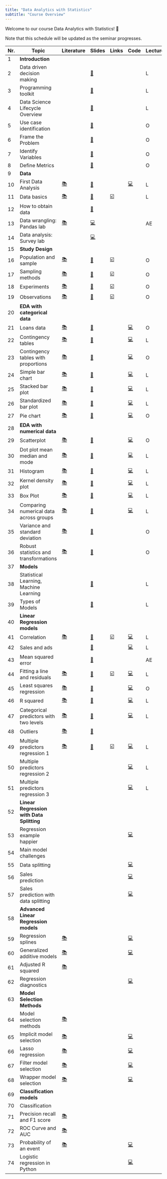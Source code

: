 ```yaml
---
title: "Data Analytics with Statistics"
subtitle: "Course Overview"
---
```


Welcome to our course Data Analytics with Statistics! 👋  

:::{.callout-note}
 Note that this schedule will be updated as the seminar progresses.
:::

|	Nr.	|	Topic	|	Literature	|		Slides		|	Links	|	Code	|	Lecture/Online	|
|	---	|	---	|	---	|		---		|	---	|	---	|	---	|
|	1	|	**Introduction**	|		|				|		|		|		|
|	2	|	Data driven decision making	|		|		[📑](https://docs.google.com/presentation/d/1AfzqhjEAfJ5X4Q8YC9GK14jEBfdDXEIRmXonriwYHNY/export/pdf)		|		|		|	L	|
|	3	|	Programming toolkit	|		|		[📑](https://docs.google.com/presentation/d/1AHDCyelaOumvZ9-MRLEaSGCulXvvo-hcoFRrTESQW-c/export/pdf)		|		|		|	L	|
|	4	|	Data Science Lifecycle Overview	|		|		[📑](https://docs.google.com/presentation/d/1LR0LmvKFycE3MIjfDEp6L_bGdJtCOe60rFycWIYayBI/export/pdf)		|		|		|	L	|
|	5	|	Use case identification	|		|		[📑](https://docs.google.com/presentation/d/1RT7IhYgLgNJ8RiT28sMr8Mfyk5y_e-rfYg3jRsPKGEA/export/pdf)		|		|		|	O	|
|	6	|	Frame the Problem	|		|		[📑](https://docs.google.com/presentation/d/12WRK3EgiHOHz2vsJnYxIxNvDQmjTMax1iTSqsjVr7JY/export/pdf)		|		|		|	O	|
|	7	|	Identify Variables	|		|		[📑](https://docs.google.com/presentation/d/1VqXuDX_3VFNOGMw3y3uQmvFr2m7b6BlW3if_icQSstM/export/pdf)		|		|		|	O	|
|	8	|	Define Metrics	|		|		[📑](https://docs.google.com/presentation/d/1vlVqqU4Frt8y_GaCs4qVx7EVPyNravGhpgkV6tGeYmY/export/pdf)		|		|		|	O	|
|	9	|	**Data**	|		|				|		|		|		|
|	10	|	First Data Analysis	|	[📚](https://openintro-ims.netlify.app/data-hello.html#case-study-stents-strokes)	|		[📑](https://docs.google.com/presentation/d/1YXoCWZv37c3u_cMBc3o2_IG_atDlGdLhCwin_Rciwck/export/pdf)		|		|	[💻](https://colab.research.google.com/github/kirenz/lab-ims/blob/main/ae/1_netflix.ipynb)	|	L	|
|	11	|	Data basics	|	[📚](https://openintro-ims.netlify.app/data-hello.html#data-basics)	|		[📑](https://docs.google.com/presentation/d/1IlR_HTTNE865xiT3GlXD5_RNZDMMtlbNKRftLXPPmsw/export/pdf)		|	[☑️](https://forms.gle/EJT7mcYgPi8drKgR9)	|		|	L	|
|	12	|	How to obtain data	|		|		[📑](https://docs.google.com/presentation/d/1zldRDAOqmjoJmY_D4-ZkWfhwaklt-UfAPKH4G5kmFVY/export/pdf)		|		|		|		|
|	13	|	Data wrangling: Pandas lab	|	[📚](https://pandas.pydata.org/docs/)	|		[💻](https://kirenz.github.io/lab-pandas-intro)		|		|		|	AE	|
|	14	|	Data analysis: Survey lab	|		|		[💻](https://kirenz.github.io/lab-survey)		|		|		|		|
|	15	|	**Study Design**	|		|				|		|		|		|
|	16	|	Population and sample	|	[📚](https://openintro-ims.netlify.app/data-design.html#data-design)	|		[📑](https://docs.google.com/presentation/d/1QPdxp5sFumf9zee-WypsuzSkY7n_hvkhFsdJkRF3-pw/export/pdf)		|	[☑️](https://forms.gle/qPYg55ncRyUGCqXH8)	|		|	O	|
|	17	|	Sampling methods	|	[📚](https://openintro-ims.netlify.app/data-design.html#sampling-principles-strategies)	|		[📑](https://docs.google.com/presentation/d/1Rby9NR9F8pu1xHka0Xt1vvbH-oDRfrFC-bwb49IbhA8/export/pdf)		|	[☑️](https://forms.gle/SnQsTPKF5CRQ1Wa49)	|		|	O	|
|	18	|	Experiments	|	[📚](https://openintro-ims.netlify.app/data-design.html#experiments)	|		[📑](https://docs.google.com/presentation/d/1FTNBLYBCId2qsL1sMJf3qgBtaFH3hpbUm8lPck5BaTQ/export/pdf)		|	[☑️](https://forms.gle/6Tu92Ez83XANW8Un6)	|		|	O	|
|	19	|	Observations	|	[📚](https://openintro-ims.netlify.app/data-design.html#observational-studies)	|		[📑](https://docs.google.com/presentation/d/1Oz5T_nuO1UFcjbliFmsEQWxG1dKJHDPPNWDeTvukxbE/export/pdf)		|	[☑️](https://forms.gle/V36KmsTjeH2finms9)	|		|	O	|
|	20	|	**EDA with categorical data**	|		|				|		|		|		|
|	21	|	Loans data	|	[📚](https://openintro-ims.netlify.app/explore-categorical.html#explore-categorical)	|		[📑](https://docs.google.com/presentation/d/1o0TVpTvndPA1J23CdTtEThYSekjudkGXuW9HiEA65yc/export/pdf)		|		|	[💻](https://colab.research.google.com/github/kirenz/lab-altair/blob/main/ae/04-1-data-overview.ipynb)	|	O	|
|	22	|	Contingency tables	|	[📚](https://openintro-ims.netlify.app/explore-categorical.html#contingency-tables-and-bar-plots)	|		[📑](https://docs.google.com/presentation/d/1xIfx5wWjSi2ciGDo3OcYmjOYWzQZ5jWC-UwqioKKO6k/export/pdf)		|		|	[💻](https://colab.research.google.com/github/kirenz/lab-altair/blob/main/ae/04-1-contingency-table.ipynb)	|	L	|
|	23	|	Contingency tables with proportions	|	[📚](https://openintro-ims.netlify.app/explore-categorical.html#row-and-column-proportions)	|		[📑](https://docs.google.com/presentation/d/1fY1jRrnluZg9MDei9hcdtCRmRXlUqCg6lonQVzkItPQ/export/pdf)		|		|	[💻](https://colab.research.google.com/github/kirenz/lab-altair/blob/main/ae/04-3-row-column-proportions.ipynb)	|	O	|
|	24	|	Simple bar chart	|	[📚](https://openintro-ims.netlify.app/explore-categorical.html#contingency-tables-and-bar-plots)	|		[📑](https://docs.google.com/presentation/d/1RpYvnIxE5QCK3-urCa76CHUvDqOKlFb7TdAn6XgYjew/export/pdf)		|		|	[💻](https://colab.research.google.com/github/kirenz/lab-altair/blob/main/ae/04-1-bar-chart-altair.ipynb)	|	L	|
|	25	|	Stacked bar plot	|	[📚](https://openintro-ims.netlify.app/explore-categorical.html#bar-plots-with-two-variables)	|		[📑](https://docs.google.com/presentation/d/1TU5pqJqfgzcBRitDtSxjdRPhwl2TM9Rt3u3FHTPT020/export/pdf)		|		|	[💻](https://colab.research.google.com/github/kirenz/lab-altair/blob/main/ae/04-2-stacked-bar-chart-altair.ipynb)	|	L	|
|	26	|	Standardized bar plot	|	[📚](https://openintro-ims.netlify.app/explore-categorical.html#bar-plots-with-two-variables)	|		[📑](https://docs.google.com/presentation/d/1BV7XwkZLfTMe5acsDomL3pcSsNhatpswRa11XuzNuLQ/export/pdf)		|		|	[💻](https://colab.research.google.com/github/kirenz/lab-altair/blob/main/ae/04-2-standardized-bar-chart-altair.ipynb)	|	L	|
|	27	|	Pie chart	|	[📚](https://openintro-ims.netlify.app/explore-categorical.html#pie-charts)	|		[📑](https://docs.google.com/presentation/d/1Ks3jugleTrpLHwI0CDcPl2P7Uvj5z-iR35iTKJeNGxY/export/pdf)		|		|	[💻](https://colab.research.google.com/github/kirenz/lab-altair/blob/main/ae/04-4-pie-charts-altair.ipynb)	|	O	|
|	28	|	**EDA with numerical data**	|		|				|		|		|		|
|	29	|	Scatterplot	|	[📚](https://openintro-ims.netlify.app/explore-numerical.html#scatterplots)	|		[📑](https://docs.google.com/presentation/d/1K13NYtk-fXgIZCszUWkSN1FWqLPf8Ey8U7l9YZSQDtU/export/pdf)		|		|	[💻](https://colab.research.google.com/github/kirenz/lab-altair/blob/main/ae/05-1-scatterplot-paired-data-altair.ipynb)	|	O	|
|	30	|	Dot plot mean median and mode	|	[📚](https://openintro-ims.netlify.app/explore-numerical.html#dotplots)	|		[📑](https://docs.google.com/presentation/d/1x0gxZ063LQOHHvvTdwP_086HPfl3Ul2PuzGDZFLXzI0/export/pdf)		|		|	[💻](https://colab.research.google.com/github/kirenz/lab-altair/blob/main/ae/05-2-dot-plots-mean-altair.ipynb)	|	L	|
|	31	|	Histogram 	|	[📚](https://openintro-ims.netlify.app/explore-numerical.html#histograms)	|		[📑](https://docs.google.com/presentation/d/1tpbG5V28sIVdLuE_oIWzz59tRMRNL8baXu2xHzE4Hb4/export/pdf)		|		|	[💻](https://colab.research.google.com/github/kirenz/lab-altair/blob/main/ae/05-3-histograms-altair.ipynb)	|	L	|
|	32	|	Kernel density plot	|	[📚](https://openintro-ims.netlify.app/explore-numerical.html#histograms)	|		[📑](https://docs.google.com/presentation/d//export/pdf)		|		|	[💻](https://colab.research.google.com/github/kirenz/lab-altair/blob/main/ae/05-3-histograms-kernel-density-altair.ipynb)	|	L	|
|	33	|	Box Plot	|	[📚](https://openintro-ims.netlify.app/explore-numerical.html#boxplots)	|		[📑](https://docs.google.com/presentation/d/1VqT9rAbE_1zfhLrWNiQRiOjiJ0-pSjN1T0DM_BMAl_A/export/pdf)		|		|	[💻](https://colab.research.google.com/github/kirenz/lab-altair/blob/main/ae/05-5-box-plot-altair.ipynb)	|	L	|
|	34	|	Comparing numerical data across groups	|	[📚](https://openintro-ims.netlify.app/explore-categorical.html#comparing-numerical-data-across-groups)	|		[📑](https://docs.google.com/presentation/d/1yWzxDmaSVwygOQoAuRdYLq_32lIe_utHlaOWW5f63jk/export/pdf)		|		|	[💻](https://colab.research.google.com/github/kirenz/lab-altair/blob/main/ae/04-6-comparisons-across-groups-altair.ipynb)	|	L	|
|	35	|	Variance and standard deviation	|	[📚](https://openintro-ims.netlify.app/explore-numerical.html#histograms)	|		[📑](https://docs.google.com/presentation/d/1bsu5VJyS1LMFM3N6oh66dQ-Qf3DWiqRMPvasIbRqpLU/export/pdf)		|		|		|	O	|
|	36	|	Robust statistics and transformations	|	[📚](https://openintro-ims.netlify.app/explore-numerical.html#robust-statistics)	|		[📑](https://docs.google.com/presentation/d/16Oy2-hXJgTd4IUjYSj6ZN0gBimS_Oe5OSpe7B6I91qg/export/pdf)		|		|		|	O	|
|	37	|	**Models**	|		|				|		|		|		|
|	38	|	Statistical Learning, Machine Learning	|		|		[📑](https://docs.google.com/presentation/d/1P3MkbJseVwLggUP_lGoNoZ3mk4_nOOBFZ6GmVzvBCzM/export/pdf)		|		|		|	L	|
|	39	|	Types of Models	|		|		[📑](https://docs.google.com/presentation/d/1ZycVKQLPSHGUv3Mga1CE3BHTL0W_gfszs6SkEh7fzeU/export/pdf)		|		|		|	L	|
|	40	|	**Linear Regression models**	|		|				|		|		|		|
|	41	|	Correlation	|	[📚](https://openintro-ims.netlify.app/model-slr.html#describing-linear-relationships-with-correlation)	|		[📑](https://docs.google.com/presentation/d/1JyvtQBRiUhjncLki3ozy4SvvgwRqS7Gmj_vUpFokzzo/export/pdf)		|	[☑️](https://forms.gle/5ntV6z8yHk8g4qgZ8)	|	[💻](https://colab.research.google.com/github/kirenz/lab-ims/blob/main/ims/07-2-correlation.ipynb)	|	L	|
|	42	|	Sales and ads	|		|		[📑](https://docs.google.com/presentation/d/1q9o_PycjwItr-5PxotZFFzkwdqvo8fVskv_Y0H1CbxE/export/pdf)		|		|	[💻](https://colab.research.google.com/github/kirenz/lab-models/blob/main/ae/1_intro_sales.ipynb)	|	L	|
|	43	|	Mean squared error	|		|		[📑](https://docs.google.com/presentation/d/1DnX0RnGCguOE2elQJFrcu2efZp6hjre7fsTrAfBJQTA/export/pdf)		|		|		|	AE	|
|	44	|	Fitting a line and residuals	|	[📚](https://openintro-ims.netlify.app/model-slr.html#fit-line-res-cor)	|		[📑](https://docs.google.com/presentation/d/18xWbx5rkptYfOaqzpfIc7RD-LC9Y-Wgs_7tz9Z2a2hg/export/pdf)		|	[☑️](https://forms.gle/JFMXzjByDRGZtbDx8)	|	[💻](https://colab.research.google.com/github/kirenz/lab-ims/blob/main/ims/07-1-fitting.ipynb)	|	L	|
|	45	|	Least squares regression	|	[📚](https://openintro-ims.netlify.app/model-slr.html#least-squares-regression)	|		[📑](https://docs.google.com/presentation/d/1jreIuC0fOiVPHt6CUNYb-Kb4uKogCeftBZP5Zum6jSQ/export/pdf)		|		|	[💻](https://colab.research.google.com/github/kirenz/lab-ims/blob/main/ims/07-3-least-squares.ipynb)	|	O	|
|	46	|	R squared	|	[📚](https://openintro-ims.netlify.app/model-slr.html#r-squared)	|		[📑](https://docs.google.com/presentation/d/1ZIijR7F877M9peDH2rhb3IO7dP6JGDd1ypz_C2pAyGI/export/pdf)		|		|	[💻](https://colab.research.google.com/github/kirenz/lab-ims/blob/main/ims/07-4-strength-fit.ipynb)	|	L	|
|	47	|	Categorical predictors with two levels	|	[📚](https://openintro-ims.netlify.app/model-slr.html#categorical-predictor-two-levels)	|		[📑](https://docs.google.com/presentation/d/1Ca1pslYtl_bsPgY00JMhseV4klnU81AWw6s5Y8a15PA/export/pdf)		|		|	[💻](https://colab.research.google.com/github/kirenz/lab-ims/blob/main/ims/07-5-categorical.ipynb)	|	L	|
|	48	|	Outliers	|	[📚](https://openintro-ims.netlify.app/model-slr.html#outliers-in-regression)	|		[📑](https://docs.google.com/presentation/d/1UxbXpM0_BtZu9nAUczUopOOGT39hzn9Ucz0jOTYmM_Y/export/pdf)		|		|		|		|
|	49	|	Multiple predictors regression 1	|	[📚](https://openintro-ims.netlify.app/model-mlr.html#model-mlr)	|		[📑](https://docs.google.com/presentation/d/1ijhtWW58Kx1-ltulPSc1dKotJrXS7ZTGi6RFCKOGStA/export/pdf)		|	[☑️](https://forms.gle/wHPHMvbTDczNaQD97)	|	[💻](https://colab.research.google.com/github/kirenz/lab-ims/blob/main/ims/08a-1-multiple.ipynb)	|	L	|
|	50	|	Multiple predictors regression 2	|		|				|		|	[💻](https://colab.research.google.com/github/kirenz/lab-ims/blob/main/ims/08a-2-multiple.ipynb)	|	L	|
|	51	|	Multiple predictors regression 3	|		|				|		|	[💻](https://colab.research.google.com/github/kirenz/lab-ims/blob/main/ims/08a-3-multiple.ipynb)	|	L	|
|	52	|	**Linear Regression with Data Splitting**	|		|				|		|		|		|
|	53	|	Regression example happier	|		|	<!--	[📑](https://docs.google.com/presentation/d/1ZrzKUPZqp7GlCAh4uFpXnvUW6kQTvUgD2G-YZ7B24aM/export/pdf)	-->	|		|	[💻](https://colab.research.google.com/github/kirenz/lab-models/blob/main/mr/happier-c.ipynb)	|		|
|	54	|	Main model challenges	|		|	<!--	[📑](https://docs.google.com/presentation/d/1WPUVfUe4rZu1bt61IwjneHqldhH9nC6U0F_u7Mj_ZL4/export/pdf)	-->	|		|		|		|
|	55	|	Data splitting	|		|	<!--	[📑](https://docs.google.com/presentation/d/16DAGzUTUzI_prncqDeZx2HhpNnM_xTOL_Na0xTaDeVk/export/pdf)	-->	|		|	[💻](https://colab.research.google.com/github/kirenz/lab-models/blob/main/mr/happier-splitting-c.ipynb)	|		|
|	56	|	Sales prediction	|		|	<!--	[📑](https://docs.google.com/presentation/d/1CQUpb2fwezmni-GUeTsbxkE9ZekKK69eAzqKEdUBAm8/export/pdf)	-->	|		|	[💻](https://colab.research.google.com/github/kirenz/lab-ims/blob/main/ims/08c-1-sales.ipynb)	|		|
|	57	|	Sales prediction with data splitting	|		|	<!--		-->	|		|	[💻](https://colab.research.google.com/github/kirenz/lab-ims/blob/main/ims/08c-2-sales.ipynb)	|		|
|	58	|	**Advanced Linear Regression models**	|		|	<!--		-->	|		|		|		|
|	59	|	Regression splines	|	[📚](https://www.statlearning.com/)	|	<!--		-->	|		|	[💻](https://colab.research.google.com/github/kirenz/notebooks/blob/main/ims/copy/99-1-splines.ipynb)	|		|
|	60	|	Generalized additive models	|	[📚](https://www.statlearning.com/)	|	<!--		-->	|		|	[💻](https://colab.research.google.com/github/kirenz/notebooks/blob/main/ims/copy/99-1-gam.ipynb)	|		|
|	61	|	Adjusted R squared	|	[📚](https://openintro-ims.netlify.app/model-mlr.html#adjusted-r-squared)	|	<!--	[📑](https://docs.google.com/presentation/d/17l_8tVrVxyZRBZylkHa4J4ACCgp43gIqVgBQ5tuB9KM/export/pdf)	-->	|		|		|		|
|	62	|	Regression diagnostics	|		|	<!--		-->	|		|	[💻](https://colab.research.google.com/github/kirenz/notebooks/blob/main/ims/copy/99-1-diagnostics-c.ipynb)	|		|
|	63	|	**Model Selection Methods**	|		|	<!--		-->	|		|		|		|
|	64	|	Model selection methods	|	[📚](http://www.feat.engineering/selection.html)	|	<!--	[📑](https://docs.google.com/presentation/d/1nosMLlMYxQ6gMw9betZ9AL6z8sHGqM7s9jL-Mf0VnXo/export/pdf)	-->	|		|		|		|
|	65	|	Implicit model selection	|	[📚](https://www.statlearning.com/)	|	<!--		-->	|		|	[💻](https://colab.research.google.com/github/kirenz/lab-ims/blob/main/ims/08d-1-implicit.ipynb)	|		|
|	66	|	Lasso regression	|	[📚](https://www.statlearning.com/)	|	<!--		-->	|		|	[💻](https://colab.research.google.com/github/kirenz/notebooks/blob/main/ims/copy/99-1-lasso-c.ipynb)	|		|
|	67	|	Filter model selection	|	[📚](http://www.feat.engineering/selection.html)	|	<!--		-->	|		|	[💻](https://colab.research.google.com/github/kirenz/lab-ims/blob/main/ims/08d-2-filter.ipynb)	|		|
|	68	|	Wrapper model selection	|	[📚](http://www.feat.engineering/selection.html)	|	<!--		-->	|		|	[💻](https://colab.research.google.com/github/kirenz/lab-ims/blob/main/ims/08d-3-wrapper.ipynb)	|		|
|	69	|	**Classification models**	|		|	<!--		-->	|		|		|		|
|	70	|	Classification	|		|	<!--	[📑](https://docs.google.com/presentation/d/1Uait12xIaTM9rdyxSEnzIbR8opENnoOOPefuPocze3s/export/pdf)	-->	|		|		|		|
|	71	|	Precision recall and F1 score	|	[📚](https://mlu-explain.github.io/precision-recall/)	|	<!--	[📑](https://docs.google.com/presentation/d/1X3_Ju8egEA8GwH_r76rxHHoC7tvHt8tMWXyT9WKfUko/export/pdf)	-->	|		|		|		|
|	72	|	ROC Curve and AUC	|	[📚](https://mlu-explain.github.io/roc-auc/)	|	<!--	[📑](https://docs.google.com/presentation/d/1wapuNTe4wVBUZVmH_X6-OxZlWkQL_YkhHsqZttQUWZk/export/pdf)	-->	|		|		|		|
|	73	|	Probability of an event	|	[📚](https://openintro-ims.netlify.app/model-logistic.html#modelingTheProbabilityOfAnEvent)	|	<!--	[📑](https://docs.google.com/presentation/d/1VeNM1TK6XXquHEmVNNUmzXOvdgqDFGVilN310Z6JKeg/export/pdf)	-->	|		|	[💻](https://colab.research.google.com/github/kirenz/lab-ims/blob/main/ims/09a-logistic-c.ipynb)	|		|
|	74	|	Logistic regression in Python	|		|	<!--		-->	|		|	[💻](https://colab.research.google.com/github/kirenz/notebooks/blob/main/ims/copy/99-1-logistic-online.ipynb)	|		|